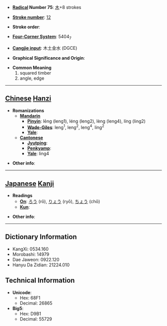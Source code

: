 * '''[[Wiktionary:Chinese radical index| Radical]] Number 75''': [[Wiktionary:Chinese radical index 木|木]]+8 strokes

* '''[[Wiktionary:Chinese total strokes index|Stroke number]]''': [[Wiktionary:Chinese total strokes index 12|12]]

* '''Stroke order''': 

* '''[[Wiktionary:Chinese four corner index|Four-Corner System]]''': 5404<sub>7</sub>

* '''[[Wiktionary:Chinese Cangjie index|Cangjie input]]''': 木土金水 (DGCE)

* '''Graphical Significance and Origin''': 

* '''Common Meaning'''
*#squared timber
*# angle, edge


----

== [[Chinese]] [[Hanzi]] ==

* '''Romanizations'''
** '''[[Mandarin]]'''
*** '''[[Pinyin]]''': lēng (leng1), léng (leng2), lèng (leng4), líng (ling2)
*** '''[[Wade-Giles]]''': leng<sup>1</sup>, leng<sup>2</sup>, leng<sup>4</sup>, ling<sup>2</sup>
*** '''[[Yale]]''': 
** '''[[Cantonese]]'''
*** '''[[Jyutping]]''':
*** '''[[Penkyamp]]''': 
*** '''[[Yale]]''': ling4

* '''Other info''': 

----

== [[Japanese]] [[Kanji]] ==

* '''Readings'''
** '''[[On]]''': [[ろう]] (rō), [[りょう]] (ryō), [[ちょう]] (chō)
** '''[[Kun]]''': 

* '''Other info''':  

----

== Dictionary Information ==

* KangXi: 0534.160
* Morobashi: 14979
* Dae Jaweon: 0922.120
* Hanyu Da Zidian: 21224.010

== Technical Information ==

* '''Unicode''':
** Hex: 68F1
** Decimal: 26865
* '''Big5''':
** Hex: D9B1
** Decimal: 55729